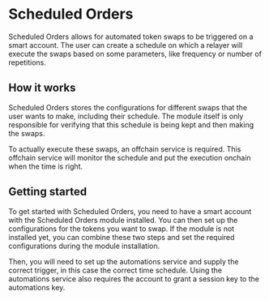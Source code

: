 # Scheduled Orders

Scheduled Orders allows for automated token swaps to be triggered on a smart account. The user can create a schedule on which a relayer will execute the swaps based on some parameters, like frequency or number of repetitions.

## How it works

Scheduled Orders stores the configurations for different swaps that the user wants to make, including their schedule. The module itself is only responsible for verifying that this schedule is being kept and then making the swaps.

To actually execute these swaps, an offchain service is required. This offchain service will monitor the schedule and put the execution onchain when the time is right.

## Getting started

To get started with Scheduled Orders, you need to have a smart account with the Scheduled Orders module installed. You can then set up the configurations for the tokens you want to swap. If the module is not installed yet, you can combine these two steps and set the required configurations during the module installation.

Then, you will need to set up the automations service and supply the correct trigger, in this case the correct time schedule. Using the automations service also requires the account to grant a session key to the automations key.
